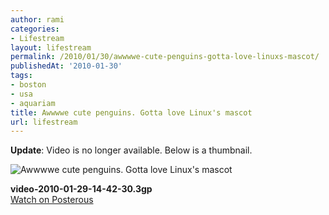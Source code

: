 ```yaml
---
author: rami
categories:
- Lifestream
layout: lifestream
permalink: /2010/01/30/awwwwe-cute-penguins-gotta-love-linuxs-mascot/
publishedAt: '2010-01-30'
tags:
- boston
- usa
- aquariam
title: Awwwwe cute penguins. Gotta love Linux's mascot
url: lifestream
---
```


__Update__: Video is no longer available. Below is a thumbnail.

![Awwwwe cute penguins. Gotta love Linux's mascot](/assets/images/content/lifestream/awwwwe-cute-penguins-gotta-love-linux-mascot.png)

<div class='p_embed_description'>
<strong>video-2010-01-29-14-42-30.3gp</strong><br /> <a href="http://blog.ramitaibah.com/awwwwe-cute-penguins-gotta-love-linuxs-mascot">Watch on Posterous</a>
</div>
